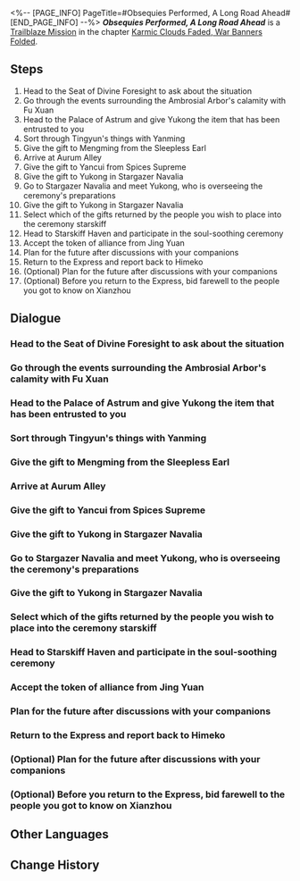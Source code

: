 <%-- [PAGE_INFO]
PageTitle=#Obsequies Performed, A Long Road Ahead#
[END_PAGE_INFO] --%>
{{Stub|Dialogue.}}
{{Mission Infobox
|id            = 1021702
|title         = 
|image         = <!--Mission Obsequies Performed, A Long Road Ahead.png-->
|type          = Trailblaze
|event_name    = 
|chapter       = Karmic Clouds Faded, War Banners Folded
|requirements  = [[Trailblaze Mission]] ''[[A Dragon Gallant, Its Ocean Distant]]'' completed
|summary       = Your current trailblazing journey on the Xianzhou has finally come to an end. Back on the Express, you and Himeko chat about the place the Express had originally planned to go next &mdash; Penacony, the Planet of Festivities.
|characters    = ???; Dan Heng; Fu Xuan; Jing Yuan; March 7th; Mengming; Qingque; Qingzu; Trailblazer; Welt; Yancui; Yanming; Yanqing; Yukong
|startLocation = [[The Xianzhou Luofu]] - [[Exalting Sanctum]]
|world         = The Xianzhou Luofu
|area          = Exalting Sanctum
|prev          = A Dragon Gallant, Its Ocean Distant
|next          = 
|exp           = 900
|credits       = 100000
|stellarJade   = 90
|other         = {{Card List|Traveler's Guide*12; Lost Crystal*10}}
}}
'''''Obsequies Performed, A Long Road Ahead''''' is a [[Trailblaze Mission]] in the chapter [[Karmic Clouds Faded, War Banners Folded]].

==Steps==
# Head to the Seat of Divine Foresight to ask about the situation
# Go through the events surrounding the Ambrosial Arbor's calamity with Fu Xuan
# Head to the Palace of Astrum and give Yukong the item that has been entrusted to you
# Sort through Tingyun's things with Yanming
# Give the gift to Mengming from the Sleepless Earl
# Arrive at Aurum Alley
# Give the gift to Yancui from Spices Supreme
# Give the gift to Yukong in Stargazer Navalia
# Go to Stargazer Navalia and meet Yukong, who is overseeing the ceremony's preparations
# Give the gift to Yukong in Stargazer Navalia
# Select which of the gifts returned by the people you wish to place into the ceremony starskiff
# Head to Starskiff Haven and participate in the soul-soothing ceremony
# Accept the token of alliance from Jing Yuan
# Plan for the future after discussions with your companions
# Return to the Express and report back to Himeko
# (Optional) Plan for the future after discussions with your companions
# (Optional) Before you return to the Express, bid farewell to the people you got to know on Xianzhou

<!--
==Gameplay Notes==

--><!--
==Trial Character==

-->
==Dialogue==
{{Stub Dialogue}}
===Head to the Seat of Divine Foresight to ask about the situation===
{{Mission Description|type=trailblaze|location=Exalting Sanctum|After the end of the grand battle against Phantylia, Fu Xuan called for starskiffs and sent everyone back to Exalting Sanctum.<br />However, all of you still struggle to see the full picture behind the rise of the Ambrosial Arbor and the details concerning your time spent on the Xianzhou. Therefore, you all head to the Seat of Divine Foresight to ask for answers.}}
{{Dialogue Start}}
:{{tx}}
{{Dialogue End}}

===Go through the events surrounding the Ambrosial Arbor's calamity with Fu Xuan===
{{Dialogue Start}}
:{{tx}}
{{Dialogue End}}

===Head to the Palace of Astrum and give Yukong the item that has been entrusted to you===
{{Mission Description|type=trailblaze|location=Exalting Sanctum|update|Fu Xuan had entrusted you to head to the Sky-Faring Commission and give to Yukong the fan "Tingyun" left behind. Whether Phantylia was disguised as Tingyun or mind-controlled her &mdash; both spell out dangerous possibilities. The real Tingyun might have suffered a lethal accident.}}
{{Dialogue Start}}
:{{tx}}
{{Dialogue End}}

===Sort through Tingyun's things with Yanming===
{{Mission Description|type=trailblaze|location=Exalting Sanctum|update|Fu Xuan had entrusted you to head to the Sky-Faring Commission and give to Yukong the fan "Tingyun" left behind. Whether Phantylia was disguised as Tingyun or mind-controlled her &mdash; both spell out dangerous possibilities. The real Tingyun might have suffered a lethal accident.<br />Barely holding herself up in her immense sorrow, Helm Master Yukong insists on holding a "soul-soothing ceremony" to appease the pain everyone must be feeling. You and Yanming work through the items Tingyun left behind in the Palace of Astrum, only to discover that some were in fact gifts yet to be sent out...}}
{{Dialogue Start}}
:{{tx}}
{{Dialogue End}}

===Give the gift to Mengming from the Sleepless Earl===
{{Dialogue Start}}
:{{tx}}
{{Dialogue End}}

===Arrive at Aurum Alley===
{{Dialogue Start}}
:{{tx}}
{{Dialogue End}}

===Give the gift to Yancui from Spices Supreme===
{{Dialogue Start}}
:{{tx}}
{{Dialogue End}}

===Give the gift to Yukong in Stargazer Navalia===
{{Dialogue Start}}
:{{tx}}
{{Dialogue End}}

===Go to Stargazer Navalia and meet Yukong, who is overseeing the ceremony's preparations===
{{Dialogue Start}}
:{{tx}}
{{Dialogue End}}

===Give the gift to Yukong in Stargazer Navalia===
{{Dialogue Start}}
:{{tx}}
{{Dialogue End}}

===Select which of the gifts returned by the people you wish to place into the ceremony starskiff===
{{Mission Description|type=trailblaze|location=Central Starskiff Haven|update|Deep in Stargazer Navalia, Yukong is overseeing the manufacture of the starskiff used for the soul-soothing ceremony. The two of you place the gifts of bygone days and let them depart with the starskiff, both for ordinary people who lost their lives during the Ambrosial Arbor's calamity and for the perished Cloud Knights.}}
{{Dialogue Start}}
:{{tx}}
{{Dialogue End}}

===Head to Starskiff Haven and participate in the soul-soothing ceremony===
{{Mission Description|type=trailblaze|location=Central Starskiff Haven|update|The soul-soothing ceremony is about to begin in Starskiff Haven. Like how every star will eventually dim and be snuffed out, it is time to bid farewell to the dead for both short-life and long-life species.}}
{{Dialogue Start}}
:{{tx}}
{{Dialogue End}}

===Accept the token of alliance from Jing Yuan===
{{Mission Description|type=trailblaze|location=Central Starskiff Haven|update|The soul-soothing ceremony is about to begin in Starskiff Haven. Like how every star will eventually dim and be snuffed out, it is time to bid farewell to the dead for both short-life and long-life species.<br />Jing Yuan invites you to have a chat at the Seat of Divine Foresight when the ceremony ends.}}
{{Dialogue Start}}
:{{tx}}
{{Dialogue End}}

===Plan for the future after discussions with your companions===
{{Mission Description|type=trailblaze|location=Exalting Sanctum|update|Jing Yuan invites you to have a chat at the Seat of Divine Foresight when the ceremony ends. Once there, he presents Luofu's gift to the Express Crew &mdash; a jade abacus of allying oath. With this token in hand, the Cloud Knights swear to come to the aid of their allies, no matter the distance they must cross. Your current trailblazing journey on the Xianzhou has finally come to an end. Before you leave, you might be able to bid farewell to the people you got to know on this journey.}}
{{Dialogue Start}}
:{{tx}}
{{Dialogue End}}

===Return to the Express and report back to Himeko===
{{Mission Description|type=trailblaze|location=<!--to be added-->|update|Jing Yuan invites you to have a chat at the Seat of Divine Foresight when the ceremony ends. Once there, he presents Luofu's gift to the Express Crew &mdash; a jade abacus of allying oath. With this token in hand, the Cloud Knights swear to come to the aid of their allies, no matter the distance they must cross. Your current trailblazing journey on the Xianzhou has finally come to an end. Before you leave, you might be able to bid farewell to the people you got to know on this journey.<br />You take a mental note of everything. The Seat of Divine Foresight, Starskiff Haven, Exalting Sanctum, the Divination Commission, and the Artisanship Commission... You've made quite a few friends this trip.}}
{{Dialogue Start}}
:{{tx}}
{{Dialogue End}}

===(Optional) Plan for the future after discussions with your companions===
{{Mission Description|type=trailblaze|location=Stargazer Navalia|update|After the end of the grand battle against Phantylia, Fu Xuan called for starskiffs and sent everyone back to Exalting Sanctum.<br />However, all of you still struggle to see the full picture behind the rise of the Ambrosial Arbor and the details concerning your time spent on the Xianzhou. Therefore, you all head to the Seat of Divine Foresight to ask for answers.}}
{{Dialogue Start}}
:{{tx}}
{{Dialogue End}}

===(Optional) Before you return to the Express, bid farewell to the people you got to know on Xianzhou===
{{Mission Description|type=trailblaze|location=Stargazer Navalia|update|Jing Yuan invites you to have a chat at the Seat of Divine Foresight when the ceremony ends. Once there, he presents Luofu's gift to the Express Crew &mdash; a jade abacus of allying oath. With this token in hand, the Cloud Knights swear to come to the aid of their allies, no matter the distance they must cross. Your current trailblazing journey on the Xianzhou has finally come to an end. Before you leave, you might be able to bid farewell to the people you got to know on this journey.<br />You take a mental note of everything. The Seat of Divine Foresight, Starskiff Haven, Exalting Sanctum, the Divination Commission, and the Artisanship Commission... You've made quite a few friends this trip.}}
{{Dialogue Start}}
:{{tx}}
{{Dialogue End}}

==Other Languages==
{{Other Languages
|en   = Obsequies Performed, A Long Road Ahead
|zhs  = 安灵布奠，天清路远
|zht  = 安靈布奠，天清路遠
|ja   = 慰霊の挽章、天清らかに道は遠く
|ko   = 위령제, 맑고 먼 하늘길
|es   = Una ofrenda fúnebre y un largo camino por delante
|fr   = À l'heure où blanchit le Luofu
|ru   = Конец погребения, начало пути
|th   = น้อมส่งวิญญาณ ในหนทางอันแสนไกล
|vi   = An Ủi Vong Linh, Đưa Tiễn Về Trời Cao
|de   = Eine Seelenberuhigung, ein langer Weg voraus
|id   = Upacara untuk Menghibur Jiwa, Perjalanan Masih Jauh dan Panjang
|pt   = Uma Oferta Fúnebre e Um Longo Caminho pela Frente
}}

==Change History==
{{Change History|1.3}}
